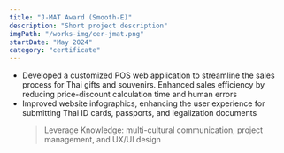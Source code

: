 ```yaml
---
title: "J-MAT Award (Smooth-E)"
description: "Short project description"
imgPath: "/works-img/cer-jmat.png"
startDate: "May 2024"
category: "certificate"
---
```


- Developed a customized POS web application to streamline the sales process for Thai gifts and souvenirs. Enhanced sales efficiency by reducing price-discount calculation time and human errors
- Improved website infographics, enhancing the user experience for submitting Thai ID cards, passports, and legalization documents
  > Leverage Knowledge: multi-cultural communication, project management, and UX/UI design
